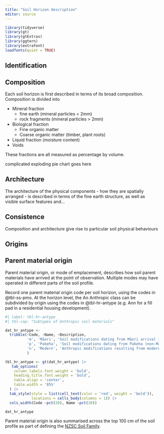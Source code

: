 ```yaml
---
title: "Soil Horizon description"
editor: source
---
```


```r
library(tidyverse) 
library(gt)
library(gtExtras)
library(ggtern)
library(extrafont)
loadfonts(quiet = TRUE)
```

## Identification



## Composition

Each soil horizon is first described in terms of its broad composition. Composition is divided into 

- Mineral fraction
    - fine earth (mineral particles < 2mm)
    - rock fragments (mineral particles > 2mm)
- Biological fraction
   - Fine organic matter
   - Coarse organic matter (timber, plant roots)
- Liquid fraction (moisture content)
- Voids

These fractions are all measured as percentage by volume.

[complicated exploding pie chart goes here]{.diag}

## Architecture

The architecture of the physical components - how they are spatially arranged - is described in terms of the fine earth structure, as well as visible surface features and...

## Consistence 

Composition and architecture give rise to particular soil physical behaviours 

## Origins

## Parent material origin

Parent material origin, or mode of emplacement, describes how soil parent materials have arrived at the point of observation. Multiple modes may have operated in different parts of the soil profile. 

Record one parent material origin code per soil horizon, using the codes in @tbl-ss-pmo. At the horizon level, the [An]{.ceg} Anthropic class can be subdivided by origin using the codes in @tbl-hr-antype (e.g. [Ann]{.ceg} for a fill pad in a residential housing development).

```r
#| label: tbl-hr-antype
#| tbl-cap: "Subtypes of Anthropic soil materials"

dat_hr_antype <-
  tribble(~Code, ~Name, ~Description,
          'm', 'Māori', 'Soil modifications dating from Māori arrival in New Zealand, particularly pre-modern soil management practices',
          'p', 'Pakeha', 'Soil modifications dating from Pakeha (non-Māori) arrival in New Zealand up to modern times (e.g. European agricultural practices)',
          'n', 'Modern', 'Anthropic modifications resulting from modern techniques or addition of modern materials to the soil (e.g. plastics)'
          )

tbl_hr_antype <- gt(dat_hr_antype) |>
   tab_options(
    column_labels.font.weight = 'bold', 
    heading.title.font.weight = 'bold',
    table.align = 'center',
    table.width = '85%'
  ) |>
  tab_style(style = list(cell_text(color = 'red', weight = 'bold')),
            locations = cells_body(columns = 1)) |>
  cols_width(Code ~pct(20), Name ~pct(20))

dat_hr_antype
```

Parent material origin is also summarised across the top 100 cm of the soil profile as part of defining the [NZSC Soil Family](in_06_nzsc_familysibling.qmd#sec-fam-pmo). 






